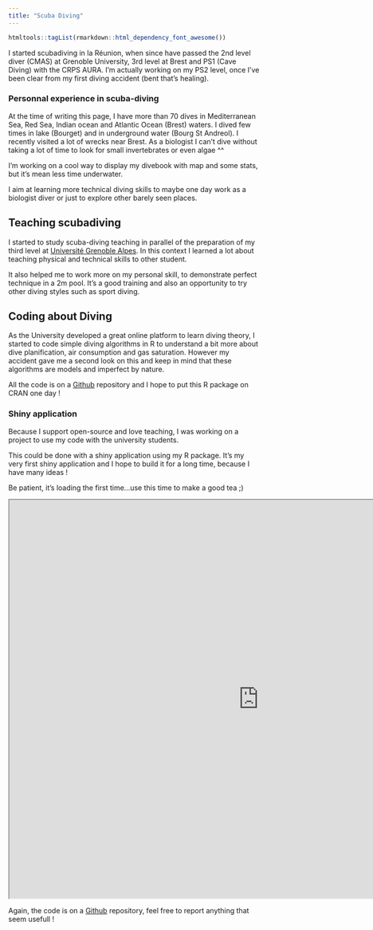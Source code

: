 ```yaml
---
title: "Scuba Diving"
---
```


```r
htmltools::tagList(rmarkdown::html_dependency_font_awesome())
```

I started scubadiving in la Réunion, when since have passed the 2nd level diver (CMAS) at Grenoble University, 3rd level at Brest and PS1 (Cave Diving) with the CRPS AURA. I'm actually working on my PS2 level, once I've been clear from my first diving accident (bent that's healing).

### Personnal experience in scuba-diving

At the time of writing this page, I have more than 70 dives in Mediterranean Sea, Red Sea, Indian ocean and Atlantic Ocean (Brest) waters. I dived few times in lake (Bourget) and in underground water (Bourg St Andreol). I recently visited a lot of wrecks near Brest.
As a biologist I can't dive without taking a lot of time to look for small invertebrates or even algae ^^ 

I'm working on a cool way to display my divebook with map and some stats, but it's mean less time underwater.

I aim at learning more technical diving skills to maybe one day work as a biologist diver or just to explore other barely seen places.

## Teaching scubadiving

I started to study scuba-diving teaching in parallel of the preparation of my third level at [Université Grenoble Alpes](https://suaps.univ-grenoble-alpes.fr/menu-principal/activites-a-grenoble/activites-notees/liste-des-activites-notees-grenoble/site-de-grenoble-fq-plongee-formation-encadrant-102849.kjsp). In this context I learned a lot about teaching physical and technical skills to other student. 

It also helped me to work more on my personal skill, to demonstrate perfect technique in a 2m pool. It's a good training and also an opportunity to try other diving styles such as sport diving.

## Coding about Diving

As the University developed a great online platform to learn diving theory, I started to code simple diving algorithms in R to understand a bit more about dive planification, air consumption and gas saturation. However my accident gave me a second look on this and keep in mind that these algorithms are models and imperfect by nature.

All the code is on a <i class="fa fa-github"></i> [Github](https://github.com/gowachin/DiveR) repository and I hope to put this R package on CRAN one day !


### Shiny application

Because I support open-source and love teaching, I was working on a project to use my code with the university students.

This could be done with a shiny application using my R package. It's my very first shiny application and I hope to build it for a long time, because I have many ideas !

Be patient, it's loading the first time...use this time to make a good tea ;)

<!--
<iframe width='1000px' height='800px' src='https://im2ag-shiny.univ-grenoble-alpes.fr/fontaico/PA40/' >
  <p>Your browser does not support iframes</p>
</iframe>
-->
<iframe width='1000px' height='800px' src='https://gowachin.shinyapps.io/shiny_DiveR/' >
  <p>Your browser does not support iframes</p>
</iframe>


Again, the code is on a <i class="fa fa-github"></i> [Github](https://github.com/gowachin/shinyDiveR)  repository, feel free to report anything that seem usefull !